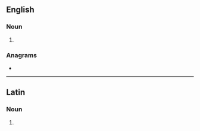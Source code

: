 ==English==

===Noun===
{{head|en|noun form}}

# {{plural of|en|simulacrum}}

===Anagrams===
* {{anagrams|en|a=aacilmrsu|ramicauls}}

----

==Latin==

===Noun===
{{la-noun-form|simulācra}}

# {{inflection of|la|simulācrum||nom//acc//voc|p}}